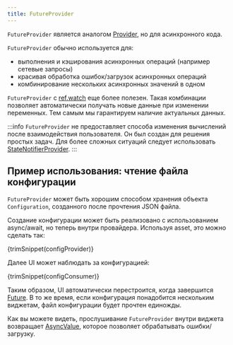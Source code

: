 ```yaml
---
title: FutureProvider
---
```



`FutureProvider` является аналогом [Provider], но для асинхронного кода.

`FutureProvider` обычно используется для:

- выполнения и кэширования асинхронных операций (например сетевые запросы)
- красивая обработка ошибок/загрузок асинхронных операций
- комбинирование нескольких асинхронных значений в одном

`FutureProvider` с [ref.watch] еще более полезен.
Такая комбинации позволяет автоматически получать новые данные
при изменении переменных. Тем самым мы гарантируем наличие актуальных данных.

:::info
`FutureProvider` не предоставляет способа изменения вычислений после взаимодействия
пользователя. Он был создан для решения простых задач. Для более сложных ситуаций
следует использовать [StateNotifierProvider].
:::

## Пример использования: чтение файла конфигурации

`FutureProvider` может быть хорошим способом хранения объекта `Configuration`,
созданного после прочтения JSON файла.

Создание конфигурации может быть реализовано с использованием async/await,
но теперь внутри провайдера.
Используя asset, это можно сделать так:

<CodeBlock>{trimSnippet(configProvider)}</CodeBlock>

Далее UI может наблюдать за конфигурацией:

<CodeBlock>{trimSnippet(configConsumer)}</CodeBlock>

Таким образом, UI автоматически перестроится, когда завершится [Future].
В то же время, если конфигурация понадобится нескольким виджетам,
файл конфигурации будет прочтен единожды.

Как вы можете видеть, прослушивание `FutureProvider` внутри виджета
возвращает [AsyncValue], которое позволяет обрабатывать ошибки/загрузку.

[ref.watch]: ../concepts/reading#using-refwatch-to-observe-a-provider
[statenotifierprovider]: ./state_notifier_provider
[provider]: ./provider
[asyncvalue]: https://pub.dev/documentation/riverpod/latest/riverpod/AsyncValue-class.html
[future]: https://api.dart.dev/dart-async/Future-class.html
[family]: ../concepts/modifiers/family
